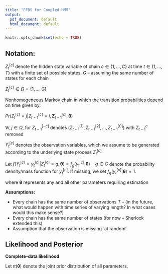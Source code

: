 ```yaml
---
title: "FFBS for Coupled HMM"
output:
  pdf_document: default
  html_document: default
---
```


```r
knitr::opts_chunk$set(echo = TRUE)
```


## Notation: 


$Z_t^{[c]}$ denote the hidden state variable of chain $c \in \{1, \ldots, C\}$ at time $t\in \{1, \ldots, T\}$ with a finite set of possible states, $G$ -- assuming the same number of states for each chain

$Z_t^{[c]} \in \Omega = \{1, \ldots, G\}$

Nonhomogeneous Markov chain in which the transition probabilities depend on time given by: 

$Pr(Z_t^{[c]} = j | Z_{t-1}^{[c]} = i, \boldsymbol{Z}_{t-1}^{[c]}, \boldsymbol{\theta})$

$\forall i,j \in \Omega$, for $Z_{t-1}^{[-c]}$ denotes $\left(Z_{t-1}^{[1]}, Z_{t-1}^{[2]}, \ldots, Z_{t-1}^{[C]} \right)$ with $Z_{t-1}^{c}$ removed 

$Y_t^{[c]}$ denotes the observation variables, which we assume to be generated according to the underlying state process $Z_t^{[c]}$


Let $f(Y_t^{[c]} = y_t^{[c]}|Z_t^{[c]} = g, \boldsymbol{\theta}) = f_g(y_t^{[c]}|\boldsymbol{\theta}) \quad g \in G$ denote the probability density/mass function for $y_t^{[c]}$. If missing, we set $f_g(y_t^{[c]}|\boldsymbol{\theta}) = 1$. 

where $\boldsymbol{\theta}$ represents any and all other parameters requiring estimation

__Assumptions:__ 

- Every chain has the same number of observations $T$ -- (in the future, what would happen with time series of varying length? In what cases would this make sense?)
- Every chain has the same number of states (for now -- Sherlock extended this)
- Assumption that the observation is missing `at random'


 
## Likelihood and Posterior


__Complete-data likelihood__




Let $\pi(\boldsymbol{\theta})$ denote the joint prior distribution of all parameters. 




